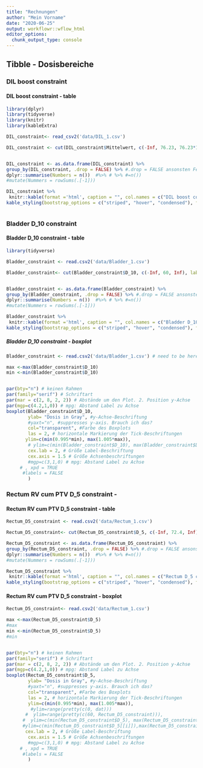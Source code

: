 ```yaml
---
title: "Rechnungen"
author: "Mein Vorname"
date: "2020-06-25"
output: workflowr::wflow_html
editor_options:
  chunk_output_type: console
---
```


## Tibble - Dosisbereiche 

### DIL boost constraint 
#### DIL boost constraint - table

```r
library(dplyr)
library(tidyverse)
library(knitr)
library(kableExtra)

DIL_constraint<- read_csv2('data/DIL_1.csv')

DIL_constraint <- cut(DIL_constraint$Mittelwert, c(-Inf, 76.23, 76.23*1.01, 76.23*1.02, 76.23*1.03, 76.23*1.04, 76.23*1.05, Inf), labels=c('< 76.23 Gy', 'within + 1% of constraint', 'within + 2% of constraint', 'within + 3% of constraint', 'within + 4% of constraint', 'within + 5% of constraint', '> + 5% of constraint'))  # benutzt dplyr, 7 Intervalle 


DIL_constraint <- as.data.frame(DIL_constraint) %>%  
group_by(DIL_constraint, .drop = FALSE) %>% #.drop = FALSE ansonsten Fehlermeldung, weil  empty categories are dropped by default. You can change this behavior by adding .drop = FALSE
dplyr::summarise(Numbers = n())  #%>% # %>% #=n())   
#mutate(Nummers = rowSums(.[-1]))

DIL_constraint %>%
 knitr::kable(format ='html', caption = "", col.names = c("DIL boost constraint", "Numbers")) %>%
kable_styling(bootstrap_options = c("striped", "hover", "condensed"), full_width = FALSE) 



```

### Bladder D_10 constraint 
#### Bladder D_10 constraint - table


``` r
library(tidyverse)

Bladder_constraint <- read.csv2('data/Bladder_1.csv')

Bladder_constraint<- cut(Bladder_constraint$D_10, c(-Inf, 60, Inf), labels=c('< 60 Gy', '> 60 Gy'))  # benutzt dplyr, 2 Intervalle 


Bladder_constraint <- as.data.frame(Bladder_constraint) %>%  
group_by(Bladder_constraint, .drop = FALSE) %>% #.drop = FALSE ansonsten Fehlermeldung, weil  empty categories are dropped by default. You can change this behavior by adding .drop = FALSE
dplyr::summarise(Numbers = n())  #%>% # %>% #=n())   
#mutate(Nummers = rowSums(.[-1]))

Bladder_constraint %>%
 knitr::kable(format ='html', caption = "", col.names = c("Bladder D_10 constraint", "Numbers")) %>%
kable_styling(bootstrap_options = c("striped", "hover", "condensed"), full_width = FALSE) 


```



##### Bladder D_10 constraint - boxplot

``` r


Bladder_constraint <- read.csv2('data/Bladder_1.csv') # need to be here for ylim!

max <-max(Bladder_constraint$D_10)
min <-min(Bladder_constraint$D_10)


par(bty="n") # keinen Rahmen
par(family="serif") # Schriftart
par(mar = c(2, 8, 2, 2)) # Abstände um den Plot. 2. Position y-Achse
par(mgp=c(4.2,1,0)) # mpg: Abstand Label zu Achse
boxplot(Bladder_constraint$D_10, 
        ylab= "Dosis in Gray", #y-Achse-Beschriftung  
        #yaxt="n", #suppresses y-axis. Brauch ich das? 
        col="transparent", #Farbe des Boxplots
        las = 2, # horizontale Markierung der Tick-Beschriftungen
       ylim=c(min(0.995*min), max(1.005*max)), 
        # ylim=c(min(Bladder_constraint$D_10), max(Bladder_constraint$D_10)), # y-Achse range
        cex.lab = 2, # Größe Label-Beschriftung
        cex.axis = 1.5 # Größe Achsenbeschriftungen
        #mgp=c(3,1,0) # mpg: Abstand Label zu Achse
     # , xpd = TRUE
      #labels = FALSE
        )


```



### Rectum RV cum PTV D_5 constraint - 
#### Rectum RV cum PTV D_5 constraint - table

``` r


Rectum_D5_constraint <- read.csv2('data/Rectum_1.csv')

Rectum_D5_constraint<- cut(Rectum_D5_constraint$D_5, c(-Inf, 72.4, Inf), labels=c('< 72.4 Gy', '> 72.4 Gy'))  # benutzt dplyr, 2 Intervalle 

Rectum_D5_constraint <- as.data.frame(Rectum_D5_constraint) %>%  
group_by(Rectum_D5_constraint, .drop = FALSE) %>% #.drop = FALSE ansonsten Fehlermeldung, weil  empty categories are dropped by default. You can change this behavior by adding .drop = FALSE
dplyr::summarise(Numbers = n())  #%>% # %>% #=n())   
#mutate(Nummers = rowSums(.[-1]))

Rectum_D5_constraint %>%
 knitr::kable(format ='html', caption = "", col.names = c("Rectum D_5 constraint", "Numbers")) %>%
kable_styling(bootstrap_options = c("striped", "hover", "condensed"), full_width = FALSE) 


```


#### Rectum RV cum PTV D_5 constraint - boxplot

``` r
Rectum_D5_constraint<- read.csv2('data/Rectum_1.csv')

max <-max(Rectum_D5_constraint$D_5)
#max
min <-min(Rectum_D5_constraint$D_5)
#min


par(bty="n") # keinen Rahmen
par(family="serif") # Schriftart
par(mar = c(2, 8, 2, 2)) # Abstände um den Plot. 2. Position y-Achse
par(mgp=c(4.2,1,0)) # mpg: Abstand Label zu Achse
boxplot(Rectum_D5_constraint$D_5, 
        ylab= "Dosis in Gray", #y-Achse-Beschriftung  
        #yaxt="n", #suppresses y-axis. Brauch ich das? 
        col="transparent", #Farbe des Boxplots
        las = 2, # horizontale Markierung der Tick-Beschriftungen
        ylim=c(min(0.995*min), max(1.005*max)), 
         #ylim=range(pretty(c(0, dat)))
       #  ylim=range(pretty(c(60, Rectum_D5_constraint))),
      #  ylim=c(min(Rectum_D5_constraint$D_5), max(Rectum_D5_constraint$D_5)), # y-Achse range
      #ylim=c(min(Rectum_D5_constraint$D_5[[i]]),max(Rectum_D5_constraint$D_5[[i]])),
       cex.lab = 2, # Größe Label-Beschriftung
        cex.axis = 1.5 # Größe Achsenbeschriftungen
        #mgp=c(3,1,0) # mpg: Abstand Label zu Achse
     # , xpd = TRUE
      #labels = FALSE
        )



```

